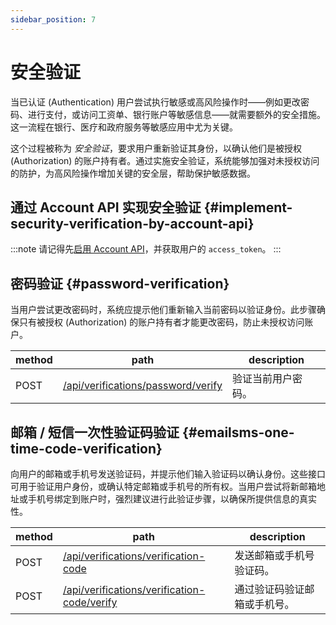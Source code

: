 ```yaml
---
sidebar_position: 7
---
```


# 安全验证

当已认证 (Authentication) 用户尝试执行敏感或高风险操作时——例如更改密码、进行支付，或访问工资单、银行账户等敏感信息——就需要额外的安全措施。这一流程在银行、医疗和政府服务等敏感应用中尤为关键。

这个过程被称为 _安全验证_，要求用户重新验证其身份，以确认他们是被授权 (Authorization) 的账户持有者。通过实施安全验证，系统能够加强对未授权访问的防护，为高风险操作增加关键的安全层，帮助保护敏感数据。

## 通过 Account API 实现安全验证 \{#implement-security-verification-by-account-api}

:::note
请记得先[启用 Account API](/end-user-flows/account-settings/by-account-api)，并获取用户的 `access_token`。
:::

## 密码验证 \{#password-verification}

当用户尝试更改密码时，系统应提示他们重新输入当前密码以验证身份。此步骤确保只有被授权 (Authorization) 的账户持有者才能更改密码，防止未授权访问账户。

| method | path                                                                                                            | description        |
| ------ | --------------------------------------------------------------------------------------------------------------- | ------------------ |
| POST   | [/api/verifications/password/verify](https://openapi.logto.io/operation/operation-createverificationbypassword) | 验证当前用户密码。 |

## 邮箱 / 短信一次性验证码验证 \{#emailsms-one-time-code-verification}

向用户的邮箱或手机号发送验证码，并提示他们输入验证码以确认身份。这些接口可用于验证用户身份，或确认特定邮箱或手机号的所有权。当用户尝试将新邮箱地址或手机号绑定到账户时，强烈建议进行此验证步骤，以确保所提供信息的真实性。

| method | path                                                                                                                             | description                  |
| ------ | -------------------------------------------------------------------------------------------------------------------------------- | ---------------------------- |
| POST   | [/api/verifications/verification-code](https://openapi.logto.io/operation/operation-createverificationbyverificationcode)        | 发送邮箱或手机号验证码。     |
| POST   | [/api/verifications/verification-code/verify](https://openapi.logto.io/operation/operation-verifyverificationbyverificationcode) | 通过验证码验证邮箱或手机号。 |
